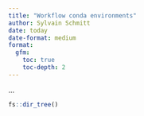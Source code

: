 ```yaml
---
title: "Workflow conda environments"
author: Sylvain Schmitt
date: today
date-format: medium
format: 
  gfm:
    toc: true
    toc-depth: 2
---
```


...

```r
fs::dir_tree()
```
